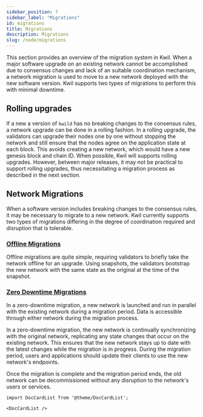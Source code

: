 ```yaml
---
sidebar_position: 7
sidebar_label: "Migrations"
id: migrations
title: Migrations
description: Migrations
slug: /node/migrations
---
```


This section provides an overview of the migration system in Kwil. When a major software upgrade on an existing network cannot be accomplished due to consensus changes and lack of an suitable coordination mechanism, a network migration is used to move to a new network deployed with the new software version. Kwil supports two types of migrations to perform this with minimal downtime.

## Rolling upgrades

If a new a version of `kwild` has no breaking changes to the consensus rules, a network upgrade can be done in a rolling fashion. In a rolling upgrade, the validators can upgrade their nodes one by one without stopping the network and still ensure that the nodes agree on the application state at each block. This avoids creating a new network, which would have a new genesis block and chain ID. When possible, Kwil will supports rolling upgrades. However, between major releases, it may not be practical to support rolling upgrades, thus necessitating a migration process as described in the next section.

## Network Migrations

When a software version includes breaking changes to the consensus rules, it may be necessary to migrate to a new network. Kwil currently supports two types of migrations differing in the degree of coordination required and disruption that is tolerable.

### [Offline Migrations](/docs/node/migrations/offline-migrations)

Offline migrations are quite simple, requiring validators to briefly take the network offline for an upgrade. Using snapshots, the validators bootstrap the new network with the same state as the original at the time of the snapshot.

### [Zero Downtime Migrations](/docs/node/migrations/zero-downtime-migrations)

In a zero-downtime migration, a new network is launched and run in parallel with the existing network during a migration period. Data is accessible through either network during the migration process.

In a zero-downtime migration, the new network is continually synchronizing with the original network, replicating any state changes that occur on the existing network. This ensures that the new network stays up to date with the latest changes while the migration is in progress. During the migration period, users and applications should update their clients to use the new network's endpoints.

Once the migration is complete and the migration period ends, the old network can be decommissioned without any disruption to the network's users or services.

```mdx-code-block
import DocCardList from '@theme/DocCardList';

<DocCardList />
```
